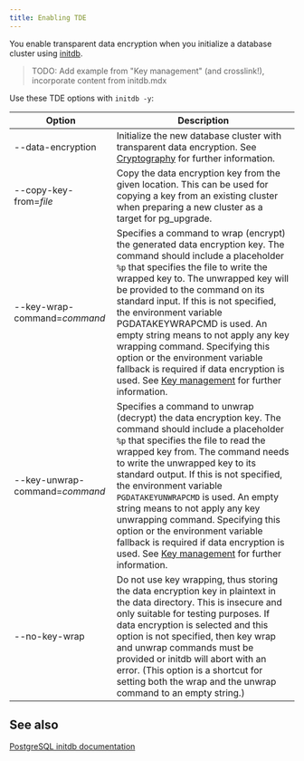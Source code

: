 ```yaml
---
title: Enabling TDE
---
```


You enable transparent data encryption when you initialize a database cluster using [initdb](https://www.postgresql.org/docs/15/app-initdb.html).

> TODO: Add example from "Key management" (and crosslink!), incorporate content from initdb.mdx

Use these TDE options with `initdb -y`:

|          Option           |                                                                                                                                                                                                                                                                  Description                                                                                                                                                                                                                                                                  |
| ---------------------------- | --------------------------------------------------------------------------------------------------------------------------------------------------------------------------------------------------------------------------------------------------------------------------------------------------------------------------------------------------------------------------------------------------------------------------------------------------------------------------------------------------------------------------------------------- |
| --data-encryption            | Initialize the new database cluster with transparent data encryption. See [Cryptography](tde/latest/#cryptography) for further information.                                                                                                                                                                                                                                                                                                                                                                                                                              |
| --copy-key-from=*file*         | Copy the data encryption key from the given location. This can be used for copying a key from an existing cluster when preparing a new cluster as a target for pg_upgrade.                                                                                                                                                                                                                                                                                                                                                                    |
| --key-wrap-command=*command*   | Specifies a command to wrap (encrypt) the generated data encryption key. The command should include a placeholder `%p` that specifies the file to write the wrapped key to. The unwrapped key will be provided to the command on its standard input. If this is not specified, the environment variable PGDATAKEYWRAPCMD is used. An empty string means to not apply any key wrapping command. Specifying this option or the environment variable fallback is required if data encryption is used. See [Key management](/tde/latest/#key-management) for further information. |
| --key-unwrap-command=*command* | Specifies a command to unwrap (decrypt) the data encryption key. The command should include a placeholder `%p` that specifies the file to read the wrapped key from. The command needs to write the unwrapped key to its standard output. If this is not specified, the environment variable `PGDATAKEYUNWRAPCMD` is used. An empty string means to not apply any key unwrapping command. Specifying this option or the environment variable fallback is required if data encryption is used. See [Key management](/tde/latest/#key-management) for further information.        |
| --no-key-wrap                | Do not use key wrapping, thus storing the data encryption key in plaintext in the data directory. This is insecure and only suitable for testing purposes. If data encryption is selected and this option is not specified, then key wrap and unwrap commands must be provided or initdb will abort with an error. (This option is a shortcut for setting both the wrap and the unwrap command to an empty string.)                                                                                                                           |

## See also
[PostgreSQL initdb documentation](https://www.postgresql.org/docs/15/app-initdb.html)

